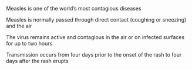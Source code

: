 Measles is one of the world’s most contagious diseases

Measles is normally passed through direct contact (coughing or sneezing) and the air

The virus remains active and contagious in the air or on infected surfaces for up to two hours

Transmission occurs from four days prior to the onset of the rash to four days after the rash erupts
